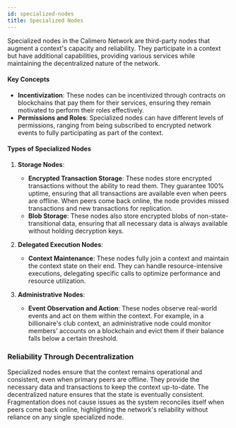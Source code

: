 ```yaml
---
id: specialized-nodes
title: Specialized Nodes
---
```


Specialized nodes in the Calimero Network are third-party nodes that augment a context's capacity and reliability. They participate in a context but have additional capabilities, providing various services while maintaining the decentralized nature of the network.

#### Key Concepts

- **Incentivization**: These nodes can be incentivized through contracts on blockchains that pay them for their services, ensuring they remain motivated to perform their roles effectively.
- **Permissions and Roles**: Specialized nodes can have different levels of permissions, ranging from being subscribed to encrypted network events to fully participating as part of the context.

#### Types of Specialized Nodes

1. **Storage Nodes**:
   - **Encrypted Transaction Storage**: These nodes store encrypted transactions without the ability to read them. They guarantee 100% uptime, ensuring that all transactions are available even when peers are offline. When peers come back online, the node provides missed transactions and new transactions for replication.
   - **Blob Storage**: These nodes also store encrypted blobs of non-state-transitional data, ensuring that all necessary data is always available without holding decryption keys.

2. **Delegated Execution Nodes**:
   - **Context Maintenance**: These nodes fully join a context and maintain the context state on their end. They can handle resource-intensive executions, delegating specific calls to optimize performance and resource utilization.

3. **Administrative Nodes**:
   - **Event Observation and Action**: These nodes observe real-world events and act on them within the context. For example, in a billionaire's club context, an administrative node could monitor members' accounts on a blockchain and evict them if their balance falls below a certain threshold.

### Reliability Through Decentralization

Specialized nodes ensure that the context remains operational and consistent, even when primary peers are offline. They provide the necessary data and transactions to keep the context up-to-date. The decentralized nature ensures that the state is eventually consistent. Fragmentation does not cause issues as the system reconciles itself when peers come back online, highlighting the network's reliability without reliance on any single specialized node.
